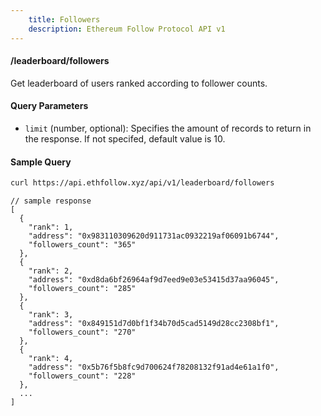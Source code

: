 ```yaml
---
    title: Followers
    description: Ethereum Follow Protocol API v1
---
```


#### /leaderboard/followers
Get leaderboard of users ranked according to follower counts. 



#### Query Parameters
- `limit` (number, optional): Specifies the amount of records to return in the response. If not specifed, default value is 10.


#### Sample Query
```sh
curl https://api.ethfollow.xyz/api/v1/leaderboard/followers
```

```jsonc
// sample response
[
  {
    "rank": 1,
    "address": "0x983110309620d911731ac0932219af06091b6744",
    "followers_count": "365"
  },
  {
    "rank": 2,
    "address": "0xd8da6bf26964af9d7eed9e03e53415d37aa96045",
    "followers_count": "285"
  },
  {
    "rank": 3,
    "address": "0x849151d7d0bf1f34b70d5cad5149d28cc2308bf1",
    "followers_count": "270"
  },
  {
    "rank": 4,
    "address": "0x5b76f5b8fc9d700624f78208132f91ad4e61a1f0",
    "followers_count": "228"
  },
  ...
]
```